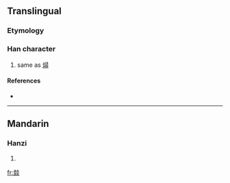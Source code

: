 ==Translingual==

===Etymology===
{{Han compound|坴|炎|c1=s|c2=p|t2=hot|ls=psc}}

===Han character===
{{Han char|rn=86|rad=火|as=12|sn=16|four=4918<sub>9</sub>|canj=土土火火 (GGFF)}}

# same as [[燖]]

====References====
* {{Han ref|kx=0682.100|dkj=19399|dj=1094.080|hdz=32232.040|uh=71C5|ud=29125|bh=EA47|bd=59975}}

----

==Mandarin==

===Hanzi===
{{cmn-hanzi|pin=[[xián]] ([[xian2]])|wg=hsien<sup>2</sup>}}

# {{defn|Mandarin}}

[[fr:燅]]